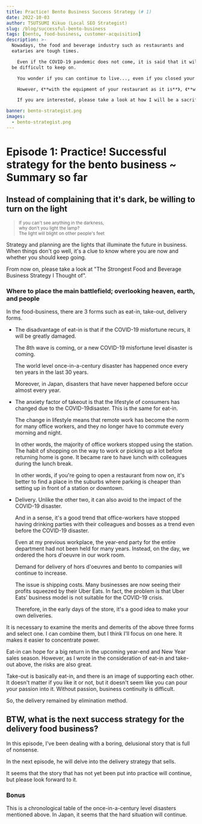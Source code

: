 ```yaml
---
title: Practice! Bento Business Success Strategy (# 1)
date: 2022-10-03
author: TSUTSUMI Kikuo (Local SEO Strategist)
slug: /blog/successful-bento-business
tags: [bento, food-business, customer-acquisition]
description: >-
  Nowadays, the food and beverage industry such as restaurants and
  eataries are tough times.

    Even if the COVID-19 pandemic does not come, it is said that it will
  be difficult to keep on.

    You wonder if you can continue to live..., even if you closed your restaurant.

    However, 《**with the equipment of your restaurant as it is**》, 《**with your current skills**》, 《**without laying off staff or parts**》, 《**without changing the form of your restaurant**》, 《**you can expect growth**》, what do you think?

    If you are interested, please take a look at how I will be a sacrifice and trial and error in order to succeed in the shortest path.

banner: bento-strategist.png
images:
  - bento-strategist.png
---
```

# Episode 1: Practice! Successful strategy for the bento business ~ Summary so far


<AbstractOfStrategicBentoStory />

## Instead of complaining that it's dark, be willing to turn on the light

<div className="flush-right"><small>

> If you can't see anything in the darkness,<br/>
> why don't you light the lamp?<br/>
> The light will blight on other people's feet

</small></div>

Strategy and planning are the lights that illuminate the future in
business. When things don't go well, it's a clue to know where you are
now and whether you should keep going.

From now on, please take a look at "The Strongest Food and Beverage
Business Strategy I Thought of".

### Where to place the main battlefield; overlooking heaven, earth, and people

In the food-business, there are 3 forms such as eat-in, take-out, delivery forms.

* The disadvantage of eat-in is that if the COVID-19 misfortune
  recurs, it will be greatly damaged.

    The 8th wave is coming, or a new COVID-19 misfortune level
  disaster is coming.

    The world level once-in-a-century disaster has happened once every
  ten years in the last 30 years.

    Moreover, in Japan, disasters that have never happened before
  occur almost every year.

* The anxiety factor of takeout is that the lifestyle of consumers has
  changed due to the COVID-19disaster. This is the same for eat-in.

    The change in lifestyle means that remote work has become the norm
  for many office workers, and they no longer have to commute every
  morning and night.

    In other words, the majority of office workers stopped using the
  station. The habit of shopping on the way to work or picking up a
  lot before returning home is gone. It became rare to have lunch
  with colleagues during the lunch break.

    In other words, if you're going to open a restaurant from now on,
  it's better to find a place in the suburbs where parking is cheaper
  than setting up in front of a station or downtown.

* Delivery. Unlike the other two, it can also avoid to the impact of
  the COVID-19 disaster.

    And in a sense, it's a good trend that office-workers have stopped
  having drinking parties with their colleagues and bosses as a trend
  even before the COVID-19 disaster.

    Even at my previous workplace, the year-end party for the entire
  department had not been held for many years. Instead, on the day, we
  ordered the hors d'oeuvre in our work room.

    Demand for delivery of hors d'oeuvres and bento to companies will
  continue to increase.

    The issue is shipping costs. Many businesses are now seeing their
  profits squeezed by their Uber Eats. In fact, the problem is that Uber
  Eats' business model is not suitable for the COVID-19 crisis.

    Therefore, in the early days of the store, it's a good idea to make
  your own deliveries.

It is necessary to examine the merits and demerits of the above three
forms and select one. I can combine them, but I think I'll focus on
one here. It makes it easier to concentrate power.

Eat-in can hope for a big return in the upcoming year-end and New Year
sales season. However, as I wrote in the consideration of eat-in and
take-out above, the risks are also great.

Take-out is basically eat-in, and there is an image of supporting each
other. It doesn't matter if you like it or not, but it doesn't seem
like you can pour your passion into it.
Without passion, business continuity is difficult.

So, the delivery remained by elimination method.

## BTW, what is the next success strategy for the delivery food business?

In this episode, I've been dealing with a boring, delusional story
that is full of nonsense.

In the next episode, he will delve into the delivery strategy that sells.

It seems that the story that has not yet been put into practice will
continue, but please look forward to it.

### Bonus

This is a chronological table of the once-in-a-century level disasters
mentioned above. In Japan, it seems that the hard situation will
continue.


<div><CenturyDisasterInTheWorld /></div>

<div><CenturyDisasterInJapan /></div>

<clear/>
